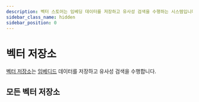 ```yaml
---
description: 벡터 스토어는 임베딩 데이터를 저장하고 유사성 검색을 수행하는 시스템입니다. 다양한 벡터 스토어에 대한 정보를 제공합니다.
sidebar_class_name: hidden
sidebar_position: 0
---
```


# 벡터 저장소


[벡터 저장소](/docs/concepts/#vector-stores)는 [임베디드](/docs/concepts/#embedding-models) 데이터를 저장하고 유사성 검색을 수행합니다.

<CategoryTable category="vectorstores" />

## 모든 벡터 저장소

<IndexTable />